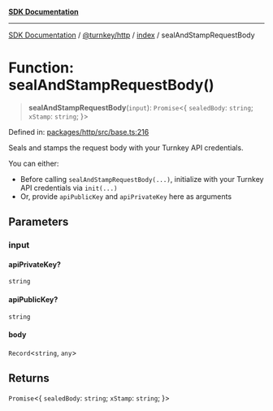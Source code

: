 [**SDK Documentation**](../../../../README.mdx)

***

[SDK Documentation](../../../../packages.mdx) / [@turnkey/http](../../README.mdx) / [index](../README.mdx) / sealAndStampRequestBody

# Function: sealAndStampRequestBody()

> **sealAndStampRequestBody**(`input`): `Promise`\<\{ `sealedBody`: `string`; `xStamp`: `string`; \}\>

Defined in: [packages/http/src/base.ts:216](https://github.com/tkhq/sdk/blob/fd49bfe86475c8603b3eb385aa101efa36fa32fc/packages/http/src/base.ts#L216)

Seals and stamps the request body with your Turnkey API credentials.

You can either:
- Before calling `sealAndStampRequestBody(...)`, initialize with your Turnkey API credentials via `init(...)`
- Or, provide `apiPublicKey` and `apiPrivateKey` here as arguments

## Parameters

### input

#### apiPrivateKey?

`string`

#### apiPublicKey?

`string`

#### body

`Record`\<`string`, `any`\>

## Returns

`Promise`\<\{ `sealedBody`: `string`; `xStamp`: `string`; \}\>
